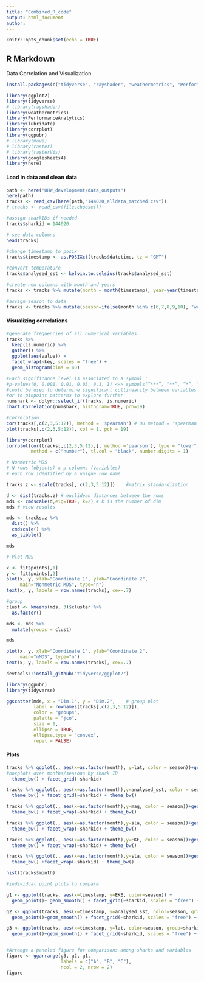 ```yaml
---
title: "Combined_R_code"
output: html_document
author: 
---
```


```r
knitr::opts_chunk$set(echo = TRUE)
```

## R Markdown

Data Correlation and Visualization
```r
install.packages(c("tidyverse", "rayshader", "weathermetrics", "PerformanceAnalytics", "lubridate", "corrplot", "ggpubr", "raster", "move", "rasterVis", "googlesheets4", "here"))

library(ggplot2)
library(tidyverse)
# library(rayshader)
library(weathermetrics)
library(PerformanceAnalytics)
library(lubridate)
library(corrplot)
library(ggpubr)
# library(move)
# library(raster)
# library(rasterVis)
library(googlesheets4)
library(here)
```

#### Load in data and clean data
```r
path <- here("OHW_development/data_outputs")
here(path)
tracks <- read_csv(here(path,"144020_alldata_matched.csv"))
# tracks <- read_csv(file.choose())

#assign sharkIDs if needed  
tracks$sharkid = 144020

# see data columns
head(tracks)

#change timestamp to posix
tracks$timestamp <- as.POSIXct(tracks$datetime, tz = "GMT")

#convert temperature
tracks$analysed_sst <- kelvin.to.celsius(tracks$analysed_sst)

#create new columns with month and years
tracks <- tracks %>% mutate(month = month(timestamp), year=year(timestamp))

#assign season to data
tracks <- tracks %>% mutate(season=ifelse(month %in% c(6,7,8,9,10), "wet","dry"))
```


#### Visualizing correlations
```r

#generate frequencies of all numerical variables
tracks %>%
  keep(is.numeric) %>%
  gather() %>%
  ggplot(aes(value)) +
  facet_wrap(~key, scales = "free") +
  geom_histogram(bins = 40)

#Each significance level is associated to a symbol :
#p-values(0, 0.001, 0.01, 0.05, 0.1, 1) <=> symbols(“***”, “**”, “*”, “.”, " “)
#could be used to determine significant collinearity between variables
#or to pinpoint patterns to explore further
numshark <- dplyr::select_if(tracks, is.numeric)
chart.Correlation(numshark, histogram=TRUE, pch=19)

```

```r
#correlation
cor(tracks[,c(2,3,5:12)], method = 'spearman') # OU method = 'spearman'
plot(tracks[,c(2,3,5:12)], col = 1, pch = 19)

library(corrplot)
corrplot(cor(tracks[,c(2,3,5:12),], method ='pearson'), type = "lower",
         method = c("number"), tl.col = "black", number.digits = 1)

# Nonmetric MDS
# N rows (objects) x p columns (variables)
# each row identified by a unique row name

tracks.z <- scale(tracks[, c(2,3,5:12)])    #matrix standardization

d <- dist(tracks.z) # euclidean distances between the rows
mds <- cmdscale(d,eig=TRUE, k=2) # k is the number of dim
mds # view results

mds <- tracks.z %>%
  dist() %>%          
  cmdscale() %>%
  as_tibble()

mds

# Plot MDS

x <- fit$points[,1]
y <- fit$points[,2]
plot(x, y, xlab="Coordinate 1", ylab="Coordinate 2",
     main="Nonmetric MDS", type="n")
text(x, y, labels = row.names(tracks), cex=.7)

#group
clust <- kmeans(mds, 3)$cluster %>%
  as.factor()

mds <- mds %>%
  mutate(groups = clust)

mds

plot(x, y, xlab="Coordinate 1", ylab="Coordinate 2",
     main="nMDS", type="n")
text(x, y, labels = row.names(tracks), cex=.7)

devtools::install_github("tidyverse/ggplot2")

library(ggpubr)
library(tidyverse)

ggscatter(mds, x = "Dim.1", y = "Dim.2",    # group plot
          label = rownames(tracks[,c(2,3,5:12)]),
          color = "groups",
          palette = "jco",
          size = 1, 
          ellipse = TRUE,
          ellipse.type = "convex",
          repel = FALSE)

```

#### Plots
```r
tracks %>% ggplot(., aes(x=as.factor(month), y=lat, color = season))+geom_boxplot()+
#boxplots over months/seasons by shark ID
  theme_bw() + facet_grid(~sharkid)

tracks %>% ggplot(., aes(x=as.factor(month),y=analysed_sst, color = season))+geom_boxplot()+
  theme_bw() + facet_grid(~sharkid) + theme_bw()

tracks %>% ggplot(., aes(x=as.factor(month),y=mag, color = season))+geom_boxplot()+
  theme_bw() + facet_wrap(~sharkid) + theme_bw()

tracks %>% ggplot(., aes(x=as.factor(month),y=sla, color = season))+geom_boxplot()+
  theme_bw() + facet_wrap(~sharkid) + theme_bw()

tracks %>% ggplot(., aes(x=as.factor(month),y=EKE, color = season))+geom_boxplot()+
  theme_bw() + facet_wrap(~sharkid) + theme_bw()

tracks %>% ggplot(., aes(x=as.factor(month),y=sla, color = season))+geom_boxplot()+
  theme_bw() +facet_wrap(~sharkid) + theme_bw()

hist(tracks$month)

#individual point plots to compare

g1 <- ggplot(tracks, aes(x=timestamp, y=EKE, color=season)) +
  geom_point()+ geom_smooth() + facet_grid(~sharkid, scales = "free") + theme_bw()

g2 <- ggplot(tracks, aes(x=timestamp, y=analysed_sst, color=season, group=sharkid))+
  geom_point()+geom_smooth() + facet_grid(~sharkid, scales = "free") + theme_bw()

g3 <- ggplot(tracks, aes(x=timestamp, y=lat, color=season, group=sharkid))+
  geom_point()+geom_smooth() + facet_grid(~sharkid, scales = "free") + theme_bw()


#Arrange a paneled figure for comparisons among sharks and variables
figure <- ggarrange(g3, g2, g1,
                    labels = c("A", "B", "C"),
                    ncol = 2, nrow = 2)
figure
```
